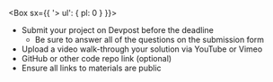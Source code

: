 
<Box sx={{ '> ul': { pl: 0 } }}>

- Submit your project on Devpost before the deadline
  - Be sure to answer all of the questions on the submission form
- Upload a video walk-through your solution via YouTube or Vimeo
- GitHub or other code repo link (optional)
- Ensure all links to materials are public

</Box>
